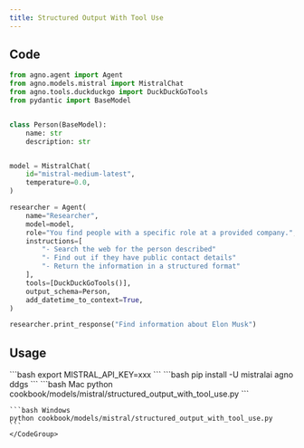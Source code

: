 ```yaml
---
title: Structured Output With Tool Use
---
```


## Code

```python cookbook/models/mistral/structured_output_with_tool_use.py
from agno.agent import Agent
from agno.models.mistral import MistralChat
from agno.tools.duckduckgo import DuckDuckGoTools
from pydantic import BaseModel


class Person(BaseModel):
    name: str
    description: str


model = MistralChat(
    id="mistral-medium-latest",
    temperature=0.0,
)

researcher = Agent(
    name="Researcher",
    model=model,
    role="You find people with a specific role at a provided company.",
    instructions=[
        "- Search the web for the person described"
        "- Find out if they have public contact details"
        "- Return the information in a structured format"
    ],
    tools=[DuckDuckGoTools()],
    output_schema=Person,
    add_datetime_to_context=True,
)

researcher.print_response("Find information about Elon Musk")

```

## Usage

<Steps>
  <Snippet file="create-venv-step.mdx" />

  <Step title="Set your API key">
    ```bash
    export MISTRAL_API_KEY=xxx
    ```
  </Step>

  <Step title="Install libraries">
    ```bash
    pip install -U mistralai agno ddgs
    ```
  </Step>

  <Step title="Run Agent">
    <CodeGroup>
    ```bash Mac
    python cookbook/models/mistral/structured_output_with_tool_use.py
    ```

    ```bash Windows
    python cookbook/models/mistral/structured_output_with_tool_use.py
    ```
    </CodeGroup>
  </Step>
</Steps>
